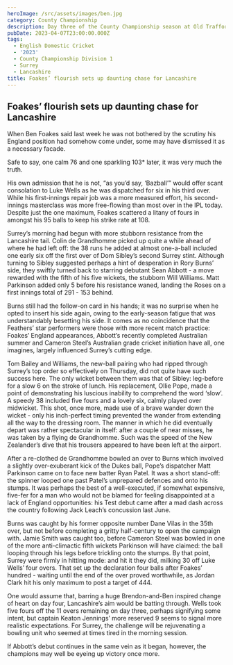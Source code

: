 ```yaml
---
heroImage: /src/assets/images/ben.jpg
category: County Championship
description: Day three of the County Championship season at Old Trafford
pubDate: 2023-04-07T23:00:00.000Z
tags:
  - English Domestic Cricket
  - '2023'
  - County Championship Division 1
  - Surrey
  - Lancashire
title: Foakes’ flourish sets up daunting chase for Lancashire
---
```


## Foakes’ flourish sets up daunting chase for Lancashire

When Ben Foakes said last week he was not bothered by the scrutiny his England position had somehow come under, some may have dismissed it as a necessary facade.

Safe to say, one calm 76 and one sparkling 103\* later, it was very much the truth.

His own admission that he is not, “as you’d say, ‘Bazball’” would offer scant consolation to Luke Wells as he was dispatched for six in his third over. While his first-innings repair job was a more measured effort, his second-innings masterclass was more free-flowing than most over in the IPL today. Despite just the one maximum, Foakes scattered a litany of fours in amongst his 95 balls to keep his strike rate at 108.

Surrey’s morning had begun with more stubborn resistance from the Lancashire tail. Colin de Grandhomme picked up quite a while ahead of where he had left off: the 38 runs he added at almost one-a-ball included one early six off the first over of Dom Sibley’s second Surrey stint. Although turning to Sibley suggested perhaps a hint of desperation in Rory Burns’ side, they swiftly turned back to starring debutant Sean Abbott - a move rewarded with the fifth of his five wickets, the stubborn Will Williams. Matt Parkinson added only 5 before his resistance waned, landing the Roses on a first innings total of 291 - 153 behind.

Burns still had the follow-on card in his hands; it was no surprise when he opted to insert his side again, owing to the early-season fatigue that was understandably besetting his side. It comes as no coincidence that the Feathers’ star performers were those with more recent match practice: Foakes’ England appearances, Abbott’s recently completed Australian summer and Cameron Steel’s Australian grade cricket initiation have all, one imagines, largely influenced Surrey’s cutting edge.

Tom Bailey and Williams, the new-ball pairing who had ripped through Surrey’s top order so effectively on Thursday, did not quite have such success here. The only wicket between them was that of Sibley: leg-before for a slow 6 on the stroke of lunch. His replacement, Ollie Pope, made a point of demonstrating his luscious inability to comprehend the word ‘slow’. A speedy 38 included five fours and a lovely six, calmly played over midwicket. This shot, once more, made use of a brave wander down the wicket - only his inch-perfect timing prevented the wander from extending all the way to the dressing room. The manner in which he did eventually depart was rather spectacular in itself: after a couple of near misses, he was taken by a flying de Grandhomme. Such was the speed of the New Zealander’s dive that his trousers appeared to have been left at the airport.

After a re-clothed de Grandhomme bowled an over to Burns which involved a slightly over-exuberant kick of the Dukes ball, Pope’s dispatcher Matt Parkinson came on to face new batter Ryan Patel. It was a short stand-off: the spinner looped one past Patel’s unprepared defences and onto his stumps. It was perhaps the best of a well-executed, if somewhat expensive, five-fer for a man who would not be blamed for feeling disappointed at a lack of England opportunities: his Test debut came after a mad dash across the country following Jack Leach’s concussion last June.

Burns was caught by his former opposite number Dane Vilas in the 35th over, but not before completing a gritty half-century to open the campaign with. Jamie Smith was caught too, before Cameron Steel was bowled in one of the more anti-climactic fifth wickets Parkinson will have claimed: the ball looping through his legs before trickling onto the stumps. By that point, Surrey were firmly in hitting mode: and hit it they did, milking 30 off Luke Wells’ four overs. That set up the declaration four balls after Foakes’ hundred - waiting until the end of the over proved worthwhile, as Jordan Clark hit his only maximum to post a target of 444.

One would assume that, barring a huge Brendon-and-Ben inspired change of heart on day four, Lancashire’s aim would be batting through. Wells took five fours off the 11 overs remaining on day three, perhaps signifying some intent, but captain Keaton Jennings’ more reserved 9 seems to signal more realistic expectations. For Surrey, the challenge will be rejuvenating a bowling unit who seemed at times tired in the morning session.

If Abbott’s debut continues in the same vein as it began, however, the champions may well be eyeing up victory once more.
